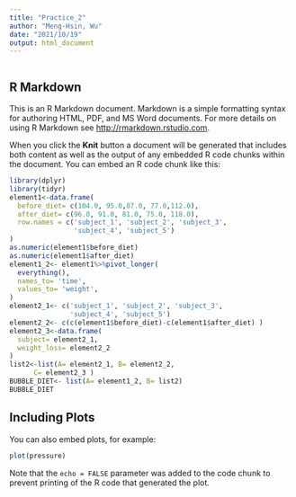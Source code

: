 ```yaml
---
title: "Practice_2"
author: "Meng-Hsin, Wu"
date: "2021/10/19"
output: html_document
---
```


```r

```

## R Markdown

This is an R Markdown document. Markdown is a simple formatting syntax for authoring HTML, PDF, and MS Word documents. For more details on using R Markdown see <http://rmarkdown.rstudio.com>.

When you click the **Knit** button a document will be generated that includes both content as well as the output of any embedded R code chunks within the document. You can embed an R code chunk like this:

```r
library(dplyr)
library(tidyr)
element1<-data.frame(
  before_diet= c(104.0, 95.0,87.0, 77.0,112.0),
  after_diet= c(96.0, 91.0, 81.0, 75.0, 118.0),
  row.names = c('subject_1', 'subject_2', 'subject_3', 
                'subject_4', 'subject_5')
)
as.numeric(element1$before_diet)
as.numeric(element1$after_diet)
element1_2<- element1%>%pivot_longer(
  everything(),
  names_to= 'time',
  values_to= 'weight',
)
element2_1<- c('subject_1', 'subject_2', 'subject_3', 
               'subject_4', 'subject_5')
element2_2<- c(c(element1$before_diet)-c(element1$after_diet) )
element2_3<-data.frame(
  subject= element2_1,
  weight_loss= element2_2
)
list2<-list(A= element2_1, B= element2_2, 
      C= element2_3 )
BUBBLE_DIET<- list(A= element1_2, B= list2)
BUBBLE_DIET
```

## Including Plots

You can also embed plots, for example:

```r
plot(pressure)
```

Note that the `echo = FALSE` parameter was added to the code chunk to prevent printing of the R code that generated the plot.
